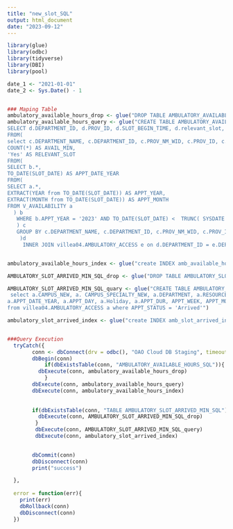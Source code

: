 ```yaml
---
title: "new_slot_SQL"
output: html_document
date: "2023-09-12"
---
```


```r
library(glue)
library(odbc)
library(tidyverse)
library(DBI)
library(pool)

date_1 <- "2021-01-01"
date_2 <- Sys.Date() - 1


### Maping Table
ambulatory_available_hours_drop <- glue("DROP TABLE AMBULATORY_AVAILABLE_HOURS_SQL")
ambulatory_available_hours_query <- glue("CREATE TABLE AMBULATORY_AVAILABLE_HOURS_SQL AS
SELECT d.DEPARTMENT_ID, d.PROV_ID, d.SLOT_BEGIN_TIME, d.relevant_slot, d.SLOT_LENGTH, e.CAMPUS, e.CAMPUS_SPECIALTY, e.DEPARTMENT, e.RESOURCES, e.PROVIDER , e.APPT_DATE_YEAR, e.APPT_DAY, e.HOLIDAY, e.APPT_WEEK, e.APPT_MONTH_YEAR  
FROM(
select c.DEPARTMENT_NAME, c.DEPARTMENT_ID, c.PROV_NM_WID, c.PROV_ID, c.APPT_YEAR, c.APPT_MONTH, c.APPT_DATE_YEAR , c.SLOT_BEGIN_TIME, c.SLOT_LENGTH,
COUNT(*) AS AVAIL_MIN,
'Yes' AS RELEVANT_SLOT
FROM(
SELECT b.*,
TO_DATE(SLOT_DATE) AS APPT_DATE_YEAR 
FROM(
SELECT a.*,
EXTRACT(YEAR from TO_DATE(SLOT_DATE)) AS APPT_YEAR,
EXTRACT(MONTH from TO_DATE(SLOT_DATE)) AS APPT_MONTH
FROM V_AVAILABILITY a 
  ) b
   WHERE b.APPT_YEAR = '2023' AND TO_DATE(SLOT_DATE) <  TRUNC( SYSDATE )+1 AND b.UNAVAILABLE_RSN_C is NULL
   ) c
   GROUP BY c.DEPARTMENT_NAME, c.DEPARTMENT_ID, c.PROV_NM_WID, c.PROV_ID, c.APPT_YEAR, c.APPT_MONTH, c.APPT_DATE_YEAR ,     c.SLOT_BEGIN_TIME, c.SLOT_LENGTH
    )d
     INNER JOIN villea04.AMBULATORY_ACCESS e on d.DEPARTMENT_ID = e.DEPARTMENT_ID AND d.PROV_ID = e.PROV_ID AND     d.SLOT_BEGIN_TIME = e.APPT_DTTM")


ambulatory_available_hours_index <- glue("create INDEX amb_available_hours_index on AMBULATORY_AVAILABLE_HOURS_SQL (APPT_DATE_YEAR, DEPARTMENT)")

AMBULATORY_SLOT_ARRIVED_MIN_SQL_drop <- glue("DROP TABLE AMBULATORY_SLOT_ARRIVED_MIN_SQL")

AMBULATORY_SLOT_ARRIVED_MIN_SQL_quary <- glue("CREATE TABLE AMBULATORY_SLOT_ARRIVED_MIN_SQL AS
 select a.CAMPUS_NEW, a. CAMPUS_SPECIALTY_NEW, a.DEPARTMENT, a.RESOURCES, a.PROVIDER, 
a.APPT_DATE_YEAR, a.APPT_DAY, a.Holiday, a.APPT_DUR, APPT_WEEK, APPT_MONTH_YEAR
from villea04.AMBULATORY_ACCESS a where APPT_STATUS = 'Arrived'")

ambulatory_slot_arrived_index <- glue("create INDEX amb_slot_arrived_index on AMBULATORY_SLOT_ARRIVED_MIN_SQ (APPT_DATE_YEAR, DEPARTMENT)")


###Query Execution
  tryCatch({
        conn <- dbConnect(drv = odbc(), "OAO Cloud DB Staging", timeout = 30)
        dbBegin(conn)
            if(dbExistsTable(conn, "AMBULATORY_AVAILABLE_HOURS_SQL")){
          dbExecute(conn, ambulatory_available_hours_drop) 
            }
        dbExecute(conn, ambulatory_available_hours_query)
        dbExecute(conn, ambulatory_available_hours_index)
        
        
        if(dbExistsTable(conn, "TABLE AMBULATORY_SLOT_ARRIVED_MIN_SQL")){
          dbExecute(conn, AMBULATORY_SLOT_ARRIVED_MIN_SQL_drop) 
         }
         dbExecute(conn, AMBULATORY_SLOT_ARRIVED_MIN_SQL_query)
         dbExecute(conn, ambulatory_slot_arrived_index)

        
        dbCommit(conn)
        dbDisconnect(conn)
        print("success")

  },
  
  error = function(err){
    print(err)
    dbRollback(conn)
    dbDisconnect(conn)
  })







```

